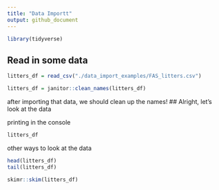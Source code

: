 ```yaml
---
title: "Data Importt"
output: github_document
---
```


```r
library(tidyverse)
```

## Read in some data

```r
litters_df = read_csv("./data_import_examples/FAS_litters.csv")

litters_df = janitor::clean_names(litters_df)
```
after importing that data, we should clean up the names!
 ## Alright, let's look at the data
 
 printing in the console
```r

litters_df
```
  other ways to look at the data
```r
head(litters_df)
tail(litters_df)
```
  
```r
skimr::skim(litters_df)
```


